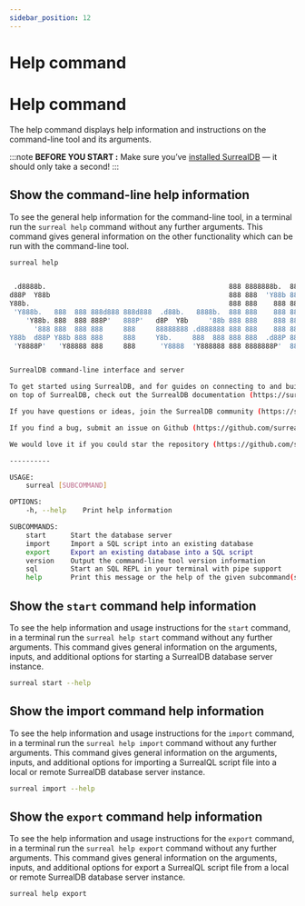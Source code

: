 ```yaml
---
sidebar_position: 12
---
```


# Help command

# Help command

The help command displays help information and instructions on the command-line tool and its arguments.

:::note
__BEFORE YOU START :__ Make sure you’ve [installed SurrealDB](/docs/surrealdb/installation/overview/) — it should only take a second!
:::

## Show the command-line help information
To see the general help information for the command-line tool, in a terminal run the `surreal help` command without any further arguments. This command gives general information on the other functionality which can be run with the command-line tool.

```bash
surreal help
```

```bash

 .d8888b.                                             888 8888888b.  888888b.
d88P  Y88b                                            888 888  'Y88b 888  '88b
Y88b.                                                 888 888    888 888  .88P
 'Y888b.   888  888 888d888 888d888  .d88b.   8888b.  888 888    888 8888888K.
	'Y88b. 888  888 888P'   888P'   d8P  Y8b     '88b 888 888    888 888  'Y88b
	  '888 888  888 888     888     88888888 .d888888 888 888    888 888    888
Y88b  d88P Y88b 888 888     888     Y8b.     888  888 888 888  .d88P 888   d88P
 'Y8888P'   'Y88888 888     888      'Y8888  'Y888888 888 8888888P'  8888888P'


SurrealDB command-line interface and server

To get started using SurrealDB, and for guides on connecting to and building applications
on top of SurrealDB, check out the SurrealDB documentation (https://surrealdb.com/docs).

If you have questions or ideas, join the SurrealDB community (https://surrealdb.com/community).

If you find a bug, submit an issue on Github (https://github.com/surrealdb/surrealdb/issues).

We would love it if you could star the repository (https://github.com/surrealdb/surrealdb).

----------

USAGE:
	surreal [SUBCOMMAND]

OPTIONS:
	-h, --help    Print help information

SUBCOMMANDS:
	start      Start the database server
	import     Import a SQL script into an existing database
	export     Export an existing database into a SQL script
	version    Output the command-line tool version information
	sql        Start an SQL REPL in your terminal with pipe support
	help       Print this message or the help of the given subcommand(s)

```

## Show the `start` command help information

To see the help information and usage instructions for the `start` command, in a terminal run the `surreal help start` command without any further arguments. This command gives general information on the arguments, inputs, and additional options for starting a SurrealDB database server instance.

```bash
surreal start --help
```

## Show the import command help information

To see the help information and usage instructions for the `import` command, in a terminal run the `surreal help import` command without any further arguments. This command gives general information on the arguments, inputs, and additional options for importing a SurrealQL script file into a local or remote SurrealDB database server instance.

```bash
surreal import --help
```

## Show the `export` command help information

To see the help information and usage instructions for the `export` command, in a terminal run the `surreal help export` command without any further arguments. This command gives general information on the arguments, inputs, and additional options for export a SurrealQL script file from a local or remote SurrealDB database server instance.

```bash
surreal help export
```
